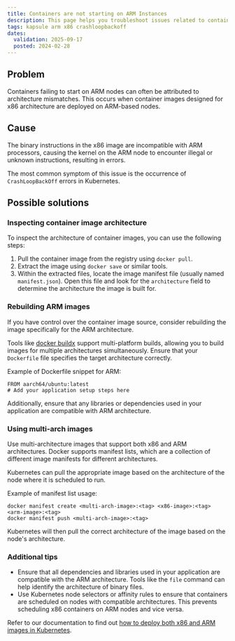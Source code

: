 ```yaml
---
title: Containers are not starting on ARM Instances
description: This page helps you troubleshoot issues related to containers not starting on ARM Instances
tags: kapsule arm x86 crashloopbackoff
dates:
  validation: 2025-09-17
  posted: 2024-02-28
---
```


## Problem
Containers failing to start on ARM nodes can often be attributed to architecture mismatches. This occurs when container images designed for x86 architecture are deployed on ARM-based nodes.

## Cause
The binary instructions in the x86 image are incompatible with ARM processors, causing the kernel on the ARM node to encounter illegal or unknown instructions, resulting in errors.

The most common symptom of this issue is the occurrence of `CrashLoopBackOff` errors in Kubernetes.

## Possible solutions

### Inspecting container image architecture

To inspect the architecture of container images, you can use the following steps:

1. Pull the container image from the registry using `docker pull`.
2. Extract the image using `docker save` or similar tools.
3. Within the extracted files, locate the image manifest file (usually named `manifest.json`). Open this file and look for the `architecture` field to determine the architecture the image is built for.

### Rebuilding ARM images

If you have control over the container image source, consider rebuilding the image specifically for the ARM architecture.

Tools like [docker buildx](https://docs.docker.com/reference/cli/docker/buildx/) support multi-platform builds, allowing you to build images for multiple architectures simultaneously. Ensure that your `Dockerfile` file specifies the target architecture correctly.

Example of Dockerfile snippet for ARM:
```
FROM aarch64/ubuntu:latest
# Add your application setup steps here
```
Additionally, ensure that any libraries or dependencies used in your application are compatible with ARM architecture.

### Using multi-arch images

Use multi-architecture images that support both x86 and ARM architectures. Docker supports manifest lists, which are a collection of different image manifests for different architectures.

Kubernetes can pull the appropriate image based on the architecture of the node where it is scheduled to run.

Example of manifest list usage:
```
docker manifest create <multi-arch-image>:<tag> <x86-image>:<tag> <arm-image>:<tag>
docker manifest push <multi-arch-image>:<tag>
```

   Kubernetes will then pull the correct architecture of the image based on the node's architecture.

### Additional tips

- Ensure that all dependencies and libraries used in your application are compatible with the ARM architecture. Tools like the `file` command can help identify the architecture of binary files.
- Use Kubernetes node selectors or affinity rules to ensure that containers are scheduled on nodes with compatible architectures. This prevents scheduling x86 containers on ARM nodes and vice versa.

Refer to our documentation to find out [how to deploy both x86 and ARM images in Kubernetes](/kubernetes/how-to/deploy-x86-arm-images/).